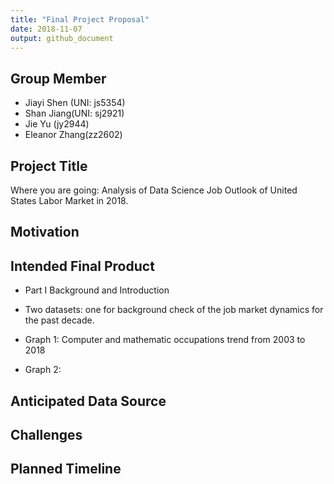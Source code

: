 ```yaml
---
title: "Final Project Proposal"
date: 2018-11-07
output: github_document
---
```


## Group Member
  * Jiayi Shen (UNI: js5354)
  * Shan Jiang(UNI: sj2921)
  * Jie Yu (jy2944)
  * Eleanor Zhang(zz2602)
  


## Project Title
Where you are going: Analysis of Data Science Job Outlook of United States Labor Market in 2018. 


## Motivation



## Intended Final Product
* Part I Background and Introduction 
* Two datasets: one for background check of the job market dynamics for the past decade.  
* Graph 1: Computer and mathematic occupations trend from 2003 to 2018

* Graph 2: 

## Anticipated Data Source



## Challenges


## Planned Timeline
